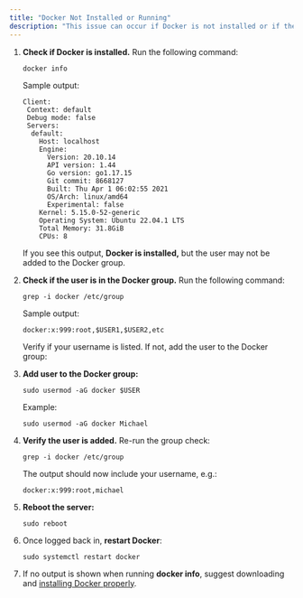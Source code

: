 ```yaml
---
title: "Docker Not Installed or Running"
description: "This issue can occur if Docker is not installed or if the user is not added to the Docker group. Here's how to troubleshoot:"
---
```


1. **Check if Docker is installed.** Run the following command:

   ```
   docker info
   ```

   Sample output:

   ```
   Client:
    Context: default
    Debug mode: false
    Servers:
     default:
       Host: localhost
       Engine:
         Version: 20.10.14
         API version: 1.44
         Go version: go1.17.15
         Git commit: 8668127
         Built: Thu Apr 1 06:02:55 2021
         OS/Arch: linux/amd64
         Experimental: false
       Kernel: 5.15.0-52-generic
       Operating System: Ubuntu 22.04.1 LTS
       Total Memory: 31.8GiB
       CPUs: 8
   ```

   If you see this output, **Docker is installed,** but the user may not be added to the Docker group.

2. **Check if the user is in the Docker group.** Run the following command:

   ```
   grep -i docker /etc/group
   ```

   Sample output:

   ```
   docker:x:999:root,$USER1,$USER2,etc
   ```

   Verify if your username is listed. If not, add the user to the Docker group:

3. **Add user to the Docker group:**

   ```
   sudo usermod -aG docker $USER
   ```

   Example:

   ```
   sudo usermod -aG docker Michael
   ```

4. **Verify the user is added.** Re-run the group check:

   ```
   grep -i docker /etc/group
   ```

   The output should now include your username, e.g.:

   ```
   docker:x:999:root,michael
   ```

5. **Reboot the server:**
   ```
   sudo reboot
   ```

6. Once logged back in, **restart Docker**:
   ```
   sudo systemctl restart docker
   ```

7. If no output is shown when running **docker info**, suggest downloading and [installing Docker properly](/docs/install-on-ubuntu).
